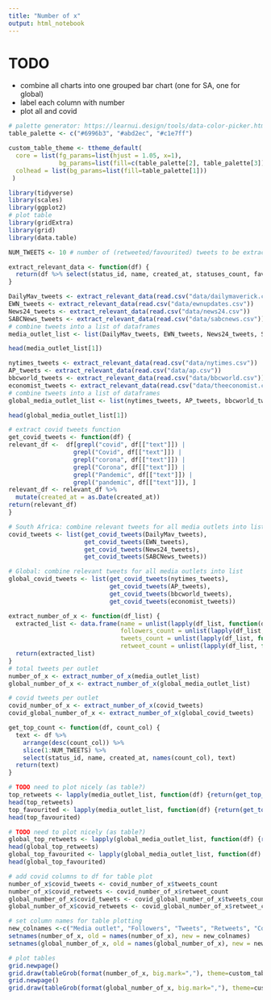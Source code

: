 ```yaml
---
title: "Number of x"
output: html_notebook
---
```

# TODO
* combine all charts into one grouped bar chart (one for SA, one for global)
* label each column with number
* plot all and covid

<!----------------------------------------------------------------------------------------------------------------------------------------------------->
<!-- Setup -->
<!----------------------------------------------------------------------------------------------------------------------------------------------------->

```r
# palette generator: https://learnui.design/tools/data-color-picker.html#palette
table_palette <- c("#6996b3", "#abd2ec", "#c1e7ff")
```

```r
custom_table_theme <- ttheme_default(
  core = list(fg_params=list(hjust = 1.05, x=1),
              bg_params=list(fill=c(table_palette[2], table_palette[3]))), # Alternate the row fill colours
  colhead = list(bg_params=list(fill=table_palette[1]))
 )
```

```r
library(tidyverse)
library(scales)
library(ggplot2)
# plot table
library(gridExtra)
library(grid)
library(data.table)
```

```r
NUM_TWEETS <- 10 # number of (retweeted/favourited) tweets to be extracted
```

```r
extract_relevant_data <- function(df) {
  return(df %>% select(status_id, name, created_at, statuses_count, favorite_count, retweet_count, followers_count, text))
}
```

```r
DailyMav_tweets <- extract_relevant_data(read.csv("data/dailymaverick.csv"))
EWN_tweets <- extract_relevant_data(read.csv("data/ewnupdates.csv"))
News24_tweets <- extract_relevant_data(read.csv("data/news24.csv"))
SABCNews_tweets <- extract_relevant_data(read.csv("data/sabcnews.csv"))
# combine tweets into a list of dataframes
media_outlet_list <- list(DailyMav_tweets, EWN_tweets, News24_tweets, SABCNews_tweets)

head(media_outlet_list[1])
```

```r
nytimes_tweets <- extract_relevant_data(read.csv("data/nytimes.csv"))
AP_tweets <- extract_relevant_data(read.csv("data/ap.csv"))
bbcworld_tweets <- extract_relevant_data(read.csv("data/bbcworld.csv"))
economist_tweets <- extract_relevant_data(read.csv("data/theeconomist.csv"))
# combine tweets into a list of dataframes
global_media_outlet_list <- list(nytimes_tweets, AP_tweets, bbcworld_tweets, economist_tweets)

head(global_media_outlet_list[1])
```
<!----------------------------------------------------------------------------------------------------------------------------------------------------->
<!-- Data Wrangling -->
<!----------------------------------------------------------------------------------------------------------------------------------------------------->

```r
# extract covid tweets function
get_covid_tweets <- function(df) {
relevant_df <-  df[grepl("covid", df[["text"]]) | 
                  grepl("Covid", df[["text"]]) |
                  grepl("corona", df[["text"]]) |
                  grepl("Corona", df[["text"]]) |
                  grepl("Pandemic", df[["text"]]) |
                  grepl("pandemic", df[["text"]]), ]
relevant_df <- relevant_df %>%
  mutate(created_at = as.Date(created_at))
return(relevant_df)
}

# South Africa: combine relevant tweets for all media outlets into list
covid_tweets <- list(get_covid_tweets(DailyMav_tweets), 
                     get_covid_tweets(EWN_tweets), 
                     get_covid_tweets(News24_tweets), 
                     get_covid_tweets(SABCNews_tweets))

# Global: combine relevant tweets for all media outlets into list
global_covid_tweets <- list(get_covid_tweets(nytimes_tweets), 
                            get_covid_tweets(AP_tweets),
                            get_covid_tweets(bbcworld_tweets), 
                            get_covid_tweets(economist_tweets))
```

```r
extract_number_of_x <- function(df_list) {
  extracted_list <- data.frame(name = unlist(lapply(df_list, function(df) {return(df$name[1])})),
                               followers_count = unlist(lapply(df_list, function(df) {return(df$followers_count[1])})),
                               tweets_count = unlist(lapply(df_list, function(df) {return(nrow(df))})),
                               retweet_count = unlist(lapply(df_list, function(df) {return(sum(df$retweet_count))})))
  return(extracted_list)
}
# total tweets per outlet
number_of_x <- extract_number_of_x(media_outlet_list)
global_number_of_x <- extract_number_of_x(global_media_outlet_list)

# covid tweets per outlet
covid_number_of_x <- extract_number_of_x(covid_tweets)
covid_global_number_of_x <- extract_number_of_x(global_covid_tweets)
```

```r
get_top_count <- function(df, count_col) {
  text <- df %>%
    arrange(desc(count_col)) %>% 
    slice(1:NUM_TWEETS) %>% 
    select(status_id, name, created_at, names(count_col), text)
  return(text)
}
```

```r
# TODO need to plot nicely (as table?)
top_retweets <- lapply(media_outlet_list, function(df) {return(get_top_count(df, df$retweet_count))})
head(top_retweets)
top_favourited <- lapply(media_outlet_list, function(df) {return(get_top_count(df, df$favorite_count))})
head(top_favourited)
```

```r
# TODO need to plot nicely (as table?)
global_top_retweets <- lapply(global_media_outlet_list, function(df) {return(get_top_count(df, df$retweet_count))})
head(global_top_retweets)
global_top_favourited <- lapply(global_media_outlet_list, function(df) {return(get_top_count(df, df$favorite_count))})
head(global_top_favourited)
```

<!----------------------------------------------------------------------------------------------------------------------------------------------------->
<!-- Data Visualisation (South African)-->
<!----------------------------------------------------------------------------------------------------------------------------------------------------->

```r
# add covid columns to df for table plot
number_of_x$covid_tweets <- covid_number_of_x$tweets_count
number_of_x$covid_retweets <- covid_number_of_x$retweet_count
global_number_of_x$covid_tweets <- covid_global_number_of_x$tweets_count
global_number_of_x$covid_retweets <- covid_global_number_of_x$retweet_count

# set column names for table plotting
new_colnames <-c("Media outlet", "Followers", "Tweets", "Retweets", "Covid Tweets", "Covid Retweets")
setnames(number_of_x, old = names(number_of_x), new = new_colnames)
setnames(global_number_of_x, old = names(global_number_of_x), new = new_colnames)

# plot tables
grid.newpage()
grid.draw(tableGrob(format(number_of_x, big.mark=","), theme=custom_table_theme, rows=NULL))
grid.newpage()
grid.draw(tableGrob(format(global_number_of_x, big.mark=","), theme=custom_table_theme, rows=NULL))
```
